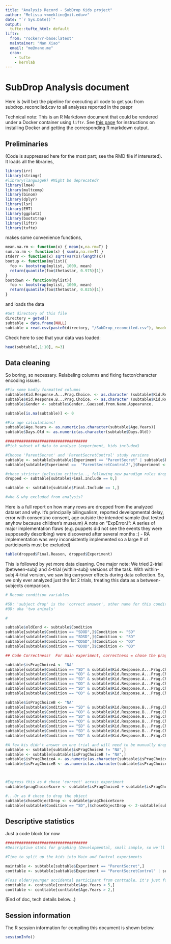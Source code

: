 ```yaml
---
title: "Analysis Record - SubDrop Kids project"
author: "Melissa <<mekline@mit.edu>>"
date: "`r Sys.Date()`"
output:
  tufte::tufte_html: default
liftr:
  from: "rocker/r-base:latest"
  maintainer: "Nan Xiao"
  email: "me@nanx.me"
  cran:
    - tufte
    - kernlab
---
```


# SubDrop Analysis document

Here is (will be) the pipeline for executing all code to get you from subdrop_reconciled.csv to all analyses reported in the paepr

Technical note: This is an R Markdown document that could be rendered under a Docker container using `liftr`. See [this page](https://liftr.me/articles/liftr-intro.html) for instructions on installing Docker and getting the corresponding R markdown output. 

## Preliminaries

(Code is suppressed here for the most part; see the RMD file if interested). It loads all the libraries,
```r
library(irr)
library(stringr)
#library(languageR) #Might be deprecated?
library(lme4)
library(multcomp)
library(binom)
library(dplyr)
library(lsr)
library(EMT)
library(ggplot2)
library(bootstrap)
library(liftr)
library(tufte)
```
makes some convenience functions,
```r
mean.na.rm <- function(x) { mean(x,na.rm=T) }
sum.na.rm <- function(x) { sum(x,na.rm=T) }
stderr <- function(x) sqrt(var(x)/length(x))
bootup <- function(mylist){
  foo <- bootstrap(mylist, 1000, mean)
  return(quantile(foo$thetastar, 0.975)[1])
}
bootdown <- function(mylist){
  foo <- bootstrap(mylist, 1000, mean)
  return(quantile(foo$thetastar, 0.025)[1])
}

```
and loads the data
```r
#Get directory of this file
directory = getwd()
subtable = data.frame(NULL)
subtable = read.csv(paste0(directory, "/SubDrop_reconciled.csv"), header = TRUE, stringsAsFactors = FALSE)
```
Check here to see that your data was loaded:
```r
head(subtable[,1:10], n=3)
```

## Data cleaning

So boring, so necessary. Relabeling columns and fixing factor/character encoding issues. 

```r

#Fix some badly formatted columns
subtable$Kid.Response.A...Prag.Choice. <- as.character (subtable$Kid.Response.A...Prag.Choice.)
subtable$Kid.Response.B...Prag.Choice. <- as.character (subtable$Kid.Response.B...Prag.Choice.)
subtable$Gender <- subtable$Gender..Guessed.from.Name.Appearance.

subtable[is.na(subtable)] <- 0

#Fix age calculations!
subtable$Age.Years <- as.numeric(as.character(subtable$Age.Years))
subtable$Days.Old <- as.numeric(as.character(subtable$Days.Old))

####################################
#Pick subset of data to analyze (experiment, kids included)

#Choose 'ParentSecret' and 'ParentSecretControl' study versions
subtable <- subtable[subtable$Experiment == "ParentSecret" | subtable$Experiment == "ParentSecretControl" | subtable$Experiment == "ParentSecretControl2" ,]
subtable[subtable$Experiment ==  "ParentSecretControl2",]$Experiment <- "ParentSecretControl"

#chose stricter inclusion criteria.., following new paradigm rules dropped <- subtable[subtable$Final.Include == 0,]
dropped <- subtable[subtable$Final.Include == 0,]

subtable <- subtable[subtable$Final.Include == 1,]

#who & why excluded from analysis?
```

Here is a full report on how many rows are dropped from the analyzed dataset and why. It's principally  bilingualism, reported developmental delay, error with consent/no consent, age outside the intended sample (but tested anyhow because children's museum) A note on "ExpErrorJ": A series of major implementation flaws (e.g. puppets did not see the events they were supposedly describing) were discovered after several months :( - RA implementation was very inconsistently implemented so a large # of participants must be excluded)

```r
table(dropped$Final.Reason, dropped$Experiment)
```

This is followed by yet more data cleaning. One major note: We tried 2-trial (between-subj) and 4-trial (within-subj) versions of the task. With within-subj 4-trial version, we saw big carryover effects during data collection. So, we only ever analyzed just the 1st 2 trials, treating this data as a between-subjects comparison.

```r
# Recode condition variables

#SD: 'subject drop' is the 'correct answer', other name for this condition is 'two fruits'
#OD: aka 'two animals'

#

subtable$oldCond <- subtable$Condition
subtable[subtable$Condition == "SDOD",]$Condition <- "SD"
subtable[subtable$Condition == "SDSD",]$Condition <- "SD"
subtable[subtable$Condition == "ODSD",]$Condition <- "OD"
subtable[subtable$Condition == "ODOD",]$Condition <- "OD"

## Code Correctness!  For main experiment, correctness = chose the pragmatic one; For cont, correctness = chose the correct one! (this is the same! wrong answers differ though)

subtable$isPragChoiceA <- "NA"
subtable[subtable$Condition == "SD" & subtable$Kid.Response.A...Prag.Choice. == "eat orange",]$isPragChoiceA <- 1
subtable[subtable$Condition == "OD" & subtable$Kid.Response.A...Prag.Choice. == "monkey eat",]$isPragChoiceA <- 1
subtable[subtable$Condition == "SD" & subtable$Kid.Response.A...Prag.Choice. == "monkey eat",]$isPragChoiceA <- 0
subtable[subtable$Condition == "OD" & subtable$Kid.Response.A...Prag.Choice. == "eat orange",]$isPragChoiceA <- 0
subtable[subtable$Condition == "SD" & subtable$Kid.Response.A...Prag.Choice. == "eat banana",]$isPragChoiceA <- 0
subtable[subtable$Condition == "OD" & subtable$Kid.Response.A...Prag.Choice. == "duck eat",]$isPragChoiceA <- 0

subtable$isPragChoiceB <- "NA"
subtable[subtable$Condition == "SD" & subtable$Kid.Response.B...Prag.Choice. == "pet dog",]$isPragChoiceB <- 1
subtable[subtable$Condition == "OD" & subtable$Kid.Response.B...Prag.Choice. == "girl pet",]$isPragChoiceB <- 1
subtable[subtable$Condition == "SD" & subtable$Kid.Response.B...Prag.Choice. == "girl pet",]$isPragChoiceB <- 0
subtable[subtable$Condition == "OD" & subtable$Kid.Response.B...Prag.Choice. == "pet dog",]$isPragChoiceB <- 0
subtable[subtable$Condition == "SD" & subtable$Kid.Response.B...Prag.Choice. == "pet cat",]$isPragChoiceB <- 0
subtable[subtable$Condition == "SD" & subtable$Kid.Response.B...Prag.Choice. == "pet kitty",]$isPragChoiceB <- 0 #lexical alternative!
subtable[subtable$Condition == "OD" & subtable$Kid.Response.B...Prag.Choice. == "boy pet",]$isPragChoiceB <- 0

#A few kis didn't answer on one trial and will need to be manually dropped
subtable <- subtable[subtable$isPragChoiceA != "NA",]
subtable <- subtable[subtable$isPragChoiceB != "NA",]
subtable$isPragChoiceA <- as.numeric(as.character(subtable$isPragChoiceA))
subtable$isPragChoiceB <- as.numeric(as.character(subtable$isPragChoiceB))



#Express this as # chose 'correct' across experiment
subtable$pragChoiceScore <- subtable$isPragChoiceA + subtable$isPragChoiceB

#...Or as # chose to drop the object
subtable$choseObjectDrop <- subtable$pragChoiceScore
subtable[subtable$Condition == "SD",]$choseObjectDrop <- 2-subtable[subtable$Condition == "SD",]$pragChoiceScore


```

## Descriptive statistics

Just a code block for now
```r
####################################
#Descriptive stats for graphing (Developmental, small sample, so we'll present hist. of kids choosing each asnwer, rather than proportion scores)

#Time to split up the kids into Main and Control experiments 

maintable <- subtable[subtable$Experiment == "ParentSecret",] 
conttable <- subtable[subtable$Experiment == "ParentSecretControl" | subtable$Experiment == "ParentSecretControl2",] 

#Toss older/younger accidental participant from conttable, it's just for 3-4yos
conttable <- conttable[conttable$Age.Years < 5,]
conttable <- conttable[conttable$Age.Years > 2,]
```

(End of doc, tech details below...)

## Session information

The R session information for compiling this document is shown below.

```r
sessionInfo()
```
